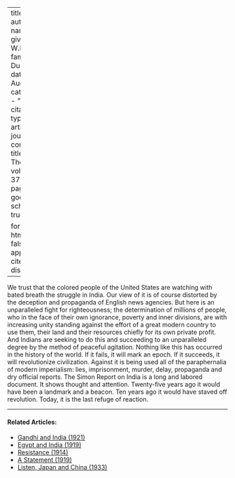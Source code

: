 
---
title: 'India'
author:
  - name:
      given: W.E.B.
      family: Du Bois
date: Aug. 1930
categories: 
  - ""
citation: 
  type: article-journal
  container-title: The Crisis
  volume: 37
  issue: 8
  page: 281
google-scholar: true

format:
  html:
    toc: false
    appendix-cite-as: display
---



We trust that the colored people of the United States are watching with bated breath the struggle in India. Our view of it is of course distorted by the deception and propaganda of English news agencies. But here is an unparalleled fight for righteousness; the determination of millions of people, who in the face of their own ignorance, poverty and inner divisions, are with increasing unity standing against the effort of a great modern country to use them, their land and their resources chiefly for its own private profit. And Indians are seeking to do this and succeeding to an unparalleled degree by the method of peaceful agitation. Nothing like this has occurred in the history of the world. If it fails, it will mark an epoch. If it succeeds, it will revolutionize civilization. Against it is being used all of the paraphernalia of modern imperialism: lies, imprisonment, murder, delay, propaganda and dry official reports. The Simon Report on India is a long and labored document. It shows thought and attention. Twenty-five years ago it would have been a landmark and a beacon. Ten years ago it would have staved off revolution. Today, it is the last refuge of reaction. 

<!-- Similar articles start here -->

<hr>
#### Related Articles:

* [Gandhi and India (1921)](/Volumes/23/05/india_and_gandhi.html)
* [Egypt and India (1919)](/Volumes/18/02/egypt_and_india.html)
* [Resistance (1914)](/Volumes/07/04/resistance.html)
* [A Statement (1919)](/Volumes/19/01/statement.html)
* [Listen, Japan and China (1933)](/Volumes/40/01/listen_japan_and_china.html)

<!-- Similar articles end here -->